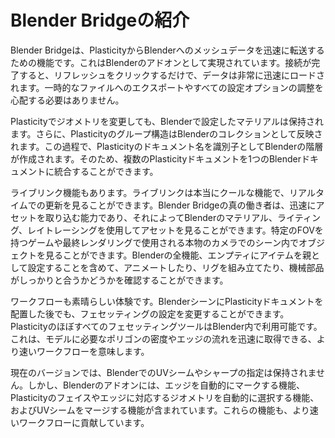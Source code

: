 # Blender Bridgeの紹介

Blender Bridgeは、PlasticityからBlenderへのメッシュデータを迅速に転送するための機能です。これはBlenderのアドオンとして実現されています。接続が完了すると、リフレッシュをクリックするだけで、データは非常に迅速にロードされます。一時的なファイルへのエクスポートやすべての設定オプションの調整を心配する必要はありません。

Plasticityでジオメトリを変更しても、Blenderで設定したマテリアルは保持されます。さらに、Plasticityのグループ構造はBlenderのコレクションとして反映されます。この過程で、Plasticityのドキュメント名を識別子としてBlenderの階層が作成されます。そのため、複数のPlasticityドキュメントを1つのBlenderドキュメントに統合することができます。

ライブリンク機能もあります。ライブリンクは本当にクールな機能で、リアルタイムでの更新を見ることができます。Blender Bridgeの真の働き者は、迅速にアセットを取り込む能力であり、それによってBlenderのマテリアル、ライティング、レイトレーシングを使用してアセットを見ることができます。特定のFOVを持つゲームや最終レンダリングで使用される本物のカメラでのシーン内でオブジェクトを見ることができます。Blenderの全機能、エンプティにアイテムを親として設定することを含めて、アニメートしたり、リグを組み立てたり、機械部品がしっかりと合うかどうかを確認することができます。

ワークフローも素晴らしい体験です。BlenderシーンにPlasticityドキュメントを配置した後でも、フェセッティングの設定を変更することができます。PlasticityのほぼすべてのフェセッティングツールはBlender内で利用可能です。これは、モデルに必要なポリゴンの密度やエッジの流れを迅速に取得できる、より速いワークフローを意味します。

現在のバージョンでは、BlenderでのUVシームやシャープの指定は保持されません。しかし、Blenderのアドオンには、エッジを自動的にマークする機能、Plasticityのフェイスやエッジに対応するジオメトリを自動的に選択する機能、およびUVシームをマージする機能が含まれています。これらの機能も、より速いワークフローに貢献しています。





